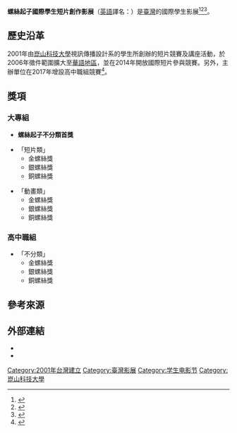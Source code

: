 {{Expand|time=2016-03-23T12:26:18+00:00}}
{{Infobox film festival
| name           = 螺絲起子國際學生短片創作影展<br/>Annual Screwdriver International Student Short Film Festival
| founded        = 2001年<ref>{{cite news |title= 第九屆螺絲起子影展　崑山科大3部影片得獎 |publisher= 今日新聞 |url= http://www.nownews.com/n/2014/05/01/1215121 |date= 2014-05-01 |author= 李文生 |accessdate= 2016-03-23 |language= zh |archive-date= 2017-01-13 |archive-url= https://web.archive.org/web/20170113152940/http://www.nownews.com/n/2014/05/01/1215121 |dead-url= no }}</ref>
| location       = {{ROC}}[[台南市|台南市]]
| host           = [[崑山科技大學|崑山科技大學]]視訊傳播設計系暨媒體藝術研究所
| date           = 每年5月
| language       = [[汉语|汉语]]、[[英语|英语]]
}}

'''螺絲起子國際學生短片創作影展'''（[[英語|英語]]譯名：{{lang|en|'''Annual Screwdriver International Student Short Film Festival'''}}）是[[臺灣|臺灣]]的國際學生影展<ref>{{cite news |title= 台南螺絲起子影展 楊貴媚蒞臨頒獎 |publisher= 自由時報 |url= http://news.ltn.com.tw/news/life/breakingnews/1321099 |date= 2015-05-18 |author= 林孟婷 |accessdate= 2016-03-23 |language= zh |archive-date= 2019-10-16 |archive-url= https://web.archive.org/web/20191016104734/https://news.ltn.com.tw/news/life/breakingnews/1321099 |dead-url= no }}</ref><ref>{{cite news |title= 崑大螺絲起子影展 楊貴媚頒獎 |publisher= 中華日報 |url= http://cdns.com.tw/news.php?n_id=26&nc_id=26362 |date= 2015-05-19 |author= 汪忠和 |accessdate= 2016-03-23 |language= zh |archive-date= 2019-07-22 |archive-url= https://web.archive.org/web/20190722164444/http://cdns.com.tw/news.php?n_id=26&nc_id=26362 |dead-url= no }}</ref><ref>{{cite news |title= 螺絲起子影展「登山」奪首獎　影后楊貴媚分享心得 |publisher= 今日新聞 |url= http://www.nownews.com/n/2015/05/19/1697110 |date= 2015-05-19 |author= 李文生 |accessdate= 2016-03-23 |language= zh |archive-date= 2017-03-05 |archive-url= https://web.archive.org/web/20170305004227/http://www.nownews.com/n/2015/05/19/1697110 |dead-url= no }}</ref>。

== 歷史沿革 ==
2001年由[[崑山科技大學|崑山科技大學]]視訊傳播設計系的學生所創辦的短片競賽及講座活動，於2006年徵件範圍擴大至[[華語地區|華語地區]]，並在2014年開放國際短片參與競賽。另外，主辦單位在2017年增設高中職組競賽<ref>{{cite news |title= 《盲蟲》螺絲起子　崑山科大動畫類奪金獎 |publisher= 台灣好新聞 |url= http://www.taiwanhot.net/?p=454082 |date= 2017-05-17 |author= 李文生 |accessdate= 2018-04-08 |language= zh |archive-date= 2019-07-25 |archive-url= https://web.archive.org/web/20190725074107/http://www.taiwanhot.net/?p=454082 |dead-url= no }}</ref>。

== 獎項 ==
=== 大專組 ===
*'''螺絲起子不分類首獎'''

*「短片類」
**金螺絲獎
**銀螺絲獎
**銅螺絲獎

*「動畫類」
**金螺絲獎
**銀螺絲獎
**銅螺絲獎

=== 高中職組 ===
*「不分類」
**金螺絲獎
**銀螺絲獎
**銅螺絲獎

== 參考來源 ==
{{Reflist}}

== 外部連結 ==
* {{Official website|http://11thscrewdriver.weebly.com/}}
* {{Facebook|11thasissff}}

{{台灣影展}}
{{電影小作品}}

{{DEFAULTSORT:Annual Screwdriver International Student Short Film Festival}}
[[Category:2001年台灣建立|Category:2001年台灣建立]]
[[Category:臺灣影展|Category:臺灣影展]]
[[Category:学生电影节|Category:学生电影节]]
[[Category:崑山科技大學|Category:崑山科技大學]]
